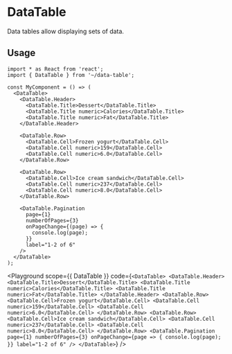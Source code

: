 

# DataTable

Data tables allow displaying sets of data.

## Usage

```tsx
import * as React from 'react';
import { DataTable } from '~/data-table';

const MyComponent = () => (
  <DataTable>
    <DataTable.Header>
      <DataTable.Title>Dessert</DataTable.Title>
      <DataTable.Title numeric>Calories</DataTable.Title>
      <DataTable.Title numeric>Fat</DataTable.Title>
    </DataTable.Header>

    <DataTable.Row>
      <DataTable.Cell>Frozen yogurt</DataTable.Cell>
      <DataTable.Cell numeric>159</DataTable.Cell>
      <DataTable.Cell numeric>6.0</DataTable.Cell>
    </DataTable.Row>

    <DataTable.Row>
      <DataTable.Cell>Ice cream sandwich</DataTable.Cell>
      <DataTable.Cell numeric>237</DataTable.Cell>
      <DataTable.Cell numeric>8.0</DataTable.Cell>
    </DataTable.Row>

    <DataTable.Pagination
      page={1}
      numberOfPages={3}
      onPageChange={(page) => {
        console.log(page);
      }}
      label="1-2 of 6"
    />
  </DataTable>
);
```

<Playground
  scope={{ DataTable }}
  code={`
<DataTable>
  <DataTable.Header>
    <DataTable.Title>Dessert</DataTable.Title>
    <DataTable.Title numeric>Calories</DataTable.Title>
    <DataTable.Title numeric>Fat</DataTable.Title>
  </DataTable.Header>
  <DataTable.Row>
    <DataTable.Cell>Frozen yogurt</DataTable.Cell>
    <DataTable.Cell numeric>159</DataTable.Cell>
    <DataTable.Cell numeric>6.0</DataTable.Cell>
  </DataTable.Row>
  <DataTable.Row>
    <DataTable.Cell>Ice cream sandwich</DataTable.Cell>
    <DataTable.Cell numeric>237</DataTable.Cell>
    <DataTable.Cell numeric>8.0</DataTable.Cell>
  </DataTable.Row>
  <DataTable.Pagination
    page={1}
    numberOfPages={3}
    onPageChange={page => {
      console.log(page);
    }}
    label="1-2 of 6"
  />
</DataTable>
`}
/>
